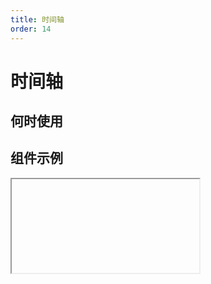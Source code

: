 ```yaml
---
title: 时间轴
order: 14
---
```


# 时间轴

## 何时使用

## 组件示例

<Iframe url="https://pre-yida-performance3.alibaba-inc.com/developer/timeLine-v2?isRenderNav=false" />

## 组件属性

| 属性名   |  属性 code  | 类型 | 数据示例  | 动态属性 | 备注 | 
| :------ | :------ |: ------ | :------ | :----- |:----- |
| 时间轴数据 | dataSource  | object  | [{ title: 'Cloudy', time: '2016-06-10 10:30:00' }] | 否 |
| 折叠数据 | fold  | object  | [{ foldArea: [1, 2], foldShow: false }] | 否 |

## 时间轴数据格式

| 属性名   |  属性 code  | 类型 | 数据示例  | 备注 |
| :------ | :------ |: ------ | :------ | :----- |
| 标题 | title  | string  |  '时间 1' |
| 时间 | time  | string  |  '2019-01-05' ，'2019-02-05'，'2019-02-05'|
| 状态 | state  | string  | 'process', 'success', 'error'  |
| 图标 | icon  | string  |  'smile' |

<AttrTable dataSource={[{
  attr: '时间轴数据', 
  code: 'dataSource', 
  type: 'object', 
  demo: "[{ title: 'Cloudy', time: '2016-06-10 10:30:00' }]", 
  dafault:'', 
  desc: ''
}, {
  attr: '折叠数据', 
  code: 'fold', 
  type: 'object', 
  demo: "[{ foldArea: [1, 2], foldShow: false }] ", 
  dafault:'', 
  desc: ''
}, {
  attr: '标题', 
  code: 'title', 
  type: 'string', 
  demo: "'时间 1'", 
  dafault:'', 
  desc: ''
}, {
  attr: '时间', 
  code: 'time', 
  type: 'string', 
  demo: "'2019-01-05' ，'2019-02-05'，'2019-02-05'", 
  dafault:'', 
  desc: ''
}, {
  attr: '状态', 
  code: 'state', 
  type: 'string', 
  demo: "'process', 'success', 'error'", 
  dafault:'', 
  desc: ''
}, {
  attr: '图标', 
  code: 'icon', 
  type: 'string', 
  demo: "'smile' ", 
  dafault:'', 
  desc: ''
}, 
]}
/>